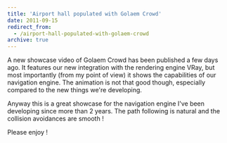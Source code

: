 ```yaml
---
title: 'Airport hall populated with Golaem Crowd'
date: 2011-09-15
redirect_from:
  - /airport-hall-populated-with-golaem-crowd
archive: true
---
```



A new showcase video of Golaem Crowd has been published a few days ago. It
features our new integration with the rendering engine VRay, but most
importantly (from my point of view) it shows the capabilities of our navigation
engine. The animation is not that good though, especially compared to the new
things we're developing.

Anyway this is a great showcase for the navigation engine I've been developing
since more than 2 years. The path following is natural and the collision
avoidances are smooth !

Please enjoy !

<ReactPlayer
  url="https://www.youtube.com/watch?v=pqQOfKR_Cw8"
  controls
  light
  playing
/>
